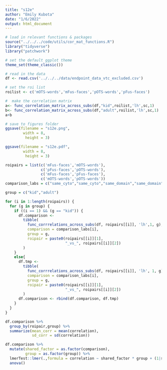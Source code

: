 ```yaml
---
title: "s12e"
author: "Emily Kubota"
date: "1/6/2022"
output: html_document
---
```


```r
# load in relevant functions & packages 
source("../../../code/utils/cor_mat_functions.R")
library("tidyverse")
library("patchwork")

# set the default ggplot theme 
theme_set(theme_classic())
```

```r
# read in the data 
df <- read.csv('../../../data/endpoint_data_vtc_excluded.csv')
```

```r
# set the roi list 
roilist <- c('mOTS-words','mFus-faces','pOTS-words','pFus-faces')

#  make the correlation matrix 
a<- func_correlation_matrix_across_subs(df,"kid",roilist,'lh',sc,1) 
b<- func_correlation_matrix_across_subs(df,"adult",roilist,'lh',sc,1) 
a+b

# save to figures folder
ggsave(filename = "s12e.png",
        width = 8,
         height = 3)

ggsave(filename = "s12e.pdf",
        width = 8,
         height = 3)
```

```r
roipairs = list(c('mFus-faces','mOTS-words'),
                c('pFus-faces','pOTS-words'),
                c('mFus-faces','pFus-faces'),
                c('mOTS-words','pOTS-words'))
comparison_labs = c("same_cyto","same_cyto","same_domain","same_domain")

group = c("kid","adult")

for (i in 1:length(roipairs)) {
  for (g in group) {
    if ((i == 1) && (g == "kid")) {
      df.comparison <-
        tibble(
          func_corrrelations_across_subs(df, roipairs[[i]], 'lh',1, g),
          comparison = comparison_labs[i],
          group = g,
          roipair = paste0(roipairs[[i]][1],
                           "_vs_", roipairs[[i]][2])
        )
    }
    else{
      df.tmp <-
        tibble(
          func_corrrelations_across_subs(df, roipairs[[i]], 'lh', 1, g),
          comparison = comparison_labs[i],
          group = g,
          roipair = paste0(roipairs[[i]][1],
                           "_vs_", roipairs[[i]][2])
        )
      df.comparison <- rbind(df.comparison, df.tmp)
    }
  }
}

df.comparison %>% 
  group_by(roipair,group) %>% 
  summarize(mean_corr = mean(correlation),
            sd_corr = sd(correlation))
```

```r
df.comparison %>% 
  mutate(shared_factor = as.factor(comparison),
         group = as.factor(group)) %>% 
  lmerTest::lmer(.,formula = correlation ~ shared_factor * group + (1|subject)) %>% 
  anova()
```


